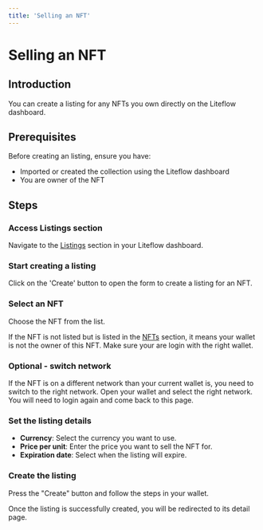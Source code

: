 ```yaml
---
title: 'Selling an NFT'
---
```



# Selling an NFT

## Introduction

You can create a listing for any NFTs you own directly on the Liteflow dashboard.

## Prerequisites

Before creating an listing, ensure you have:

- Imported or created the collection using the Liteflow dashboard
- You are owner of the NFT

## Steps

<Steps>

### Access Listings section

Navigate to the [Listings](https://dashboard.liteflow.com/listings) section in your Liteflow dashboard.

### Start creating a listing

Click on the 'Create' button to open the form to create a listing for an NFT.

### Select an NFT

Choose the NFT from the list.

If the NFT is not listed but is listed in the [NFTs](https://dashboard.liteflow.com/nfts) section, it means your wallet is not the owner of this NFT. Make sure your are login with the right wallet.

### Optional - switch network

If the NFT is on a different network than your current wallet is, you need to switch to the right network. Open your wallet and select the right network. You will need to login again and come back to this page.

### Set the listing details

- **Currency**: Select the currency you want to use.
- **Price per unit**: Enter the price you want to sell the NFT for.
- **Expiration date**: Select when the listing will expire.

### Create the listing

Press the "Create" button and follow the steps in your wallet.

Once the listing is successfully created, you will be redirected to its detail page.

</Steps>
